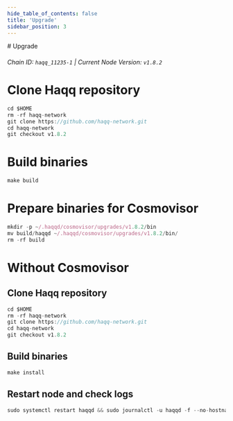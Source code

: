 ```yaml
---
hide_table_of_contents: false
title: 'Upgrade'
sidebar_position: 3
---
```


<div class="h1-with-icon icon-haqq">
  # Upgrade
</div>

###### Chain ID: `haqq_11235-1` | Current Node Version: `v1.8.2`

# Clone Haqq repository

```js
cd $HOME
rm -rf haqq-network
git clone https://github.com/haqq-network.git
cd haqq-network
git checkout v1.8.2
```

# Build binaries

```js
make build
```

# Prepare binaries for Cosmovisor

```js
mkdir -p ~/.haqqd/cosmovisor/upgrades/v1.8.2/bin
mv build/haqqd ~/.haqqd/cosmovisor/upgrades/v1.8.2/bin/
rm -rf build
```

# Without Cosmovisor

## Clone Haqq repository

```js
cd $HOME
rm -rf haqq-network
git clone https://github.com/haqq-network.git
cd haqq-network
git checkout v1.8.2
```

## Build binaries

```js
make install
```

## Restart node and check logs

```js
sudo systemctl restart haqqd && sudo journalctl -u haqqd -f --no-hostname -o cat
```
